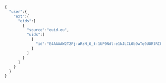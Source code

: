 ```js
{
  "user":{
    "ext":{
      "eids":[
        {
          "source":"euid.eu",
          "uids":[
            {
              "id":"E4AAAAW2T2Fj-aRzN_G_t-1UP9Ndl-e1kJLCL0b9wTq0UORlRIFjIS4Mz7I3TYy6YrYyIGDwjHWZOifsnYTZawQcCwAkfyp0RbkLhB4Hznodt3ZLHrOYqFmvSrsbEuMrowfoGSJyFz3hj-Q4CArezZzamp1-aoOjJz3s-ydQADH7OapPv5iQBYBiWza3r3tBVY7drUMV8_08aBMqHuLyKzNUvws"
            }
          ]
        }
      ]
    }
  }
}
```